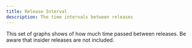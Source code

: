 ```yaml
---
title: Release Interval
description: The time intervals between releases
---
```



This set of graphs shows of how much time passed between releases.
Be aware that insider releases are not included.

<ReleasesTimeBetween />
